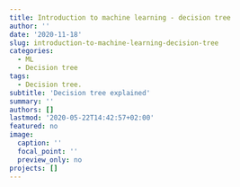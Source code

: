 ```yaml
---
title: Introduction to machine learning - decision tree
author: ''
date: '2020-11-18'
slug: introduction-to-machine-learning-decision-tree
categories:
  - ML
  - Decision tree
tags:
  - Decision tree.
subtitle: 'Decision tree explained'
summary: ''
authors: []
lastmod: '2020-05-22T14:42:57+02:00'
featured: no
image:
  caption: ''
  focal_point: ''
  preview_only: no
projects: []
---
```

